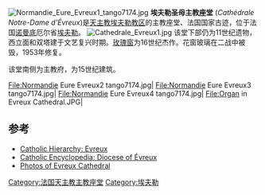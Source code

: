 [[File:Normandie_Eure_Evreux1_tango7174.jpg|thumb]]
'''埃夫勒圣母主教座堂''' (''Cathédrale Notre-Dame d'Évreux'')是[[天主教埃夫勒教区|天主教埃夫勒教区]]的主教座堂、法国国家古迹，位于法国[[诺曼底|诺曼底]]厄尔省[[埃夫勒|埃夫勒]]。
[[Image:Cathedrale_Evreux1.jpg|thumb]]
该堂下部仍为11世纪遗物，西立面和双塔建于文艺复兴时期。[[玫瑰窗|玫瑰窗]]为16世纪杰作。花窗玻璃在二战中被毁，1953年修复。

该堂南侧为主教府，为15世纪建筑。
<gallery>
File:Normandie Eure Evreux2 tango7174.jpg|
File:Normandie Eure Evreux3 tango7174.jpg|
File:Normandie Eure Evreux4 tango7174.jpg|
File:Organ in Evreux Cathedral.JPG|
</gallery>

== 参考 ==
* [http://www.catholic-hierarchy.org/diocese/devre.html Catholic Hierarchy: Evreux] {{Wayback|url=http://www.catholic-hierarchy.org/diocese/devre.html |date=20201104163136 }}
* [http://www.newadvent.org/cathen/05671a.htm Catholic Encyclopedia: Diocese of Évreux] {{Wayback|url=http://www.newadvent.org/cathen/05671a.htm |date=20201116150518 }}
* [https://web.archive.org/web/20060829094253/http://photoenligne2.free.fr/Eure/Evreux/Cathedrale/ Photos of Evreux Cathedral]
{{法国天主教主教座堂}}
{{coord|49|1|27|N|1|9|3|E|type:landmark_region:FR|display=title}}
[[Category:法国天主教主教座堂|Category:法国天主教主教座堂]]
[[Category:埃夫勒|Category:埃夫勒]]